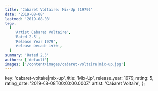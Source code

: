 ```yaml
---
title: 'Cabaret Voltaire: Mix-Up (1979)'
date: '2019-08-08'
lastmod: '2019-08-08'
tags:
  [
    'Artist Cabaret Voltaire',
    'Rated 2.5',
    'Release Year 1979',
    'Release Decade 1970',
  ]
summary: 'Rated 2.5'
authors: ['default']
images: ['/content/images/cabaret-voltaire|mix-up.jpg']
---
```


  key: 'cabaret-voltaire|mix-up',
  title: 'Mix-Up',
  release_year: 1979,
  rating: 5,
  rating_date: '2019-08-08T00:00:00.000Z',
  artist: 'Cabaret Voltaire',
};

<MusicRating data={data} />
